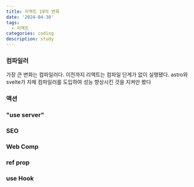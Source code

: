 ```yaml
---
title: 리액트 19의 변화
date: '2024-04-30'
tags:
  - 리액트
categories: coding
description: study
---
```


### 컴파일러
가장 큰 변화는 컴파일러다.
이전까지 리액트는 컴파일 단계가 없이 실행됐다.
astro와 svelte가 자체 컴파일러를 도입하여 성능 향상시킨 것을 지켜만 봤다


### 액션




### "use server"


### SEO



### Web Comp



### ref prop


### use Hook

